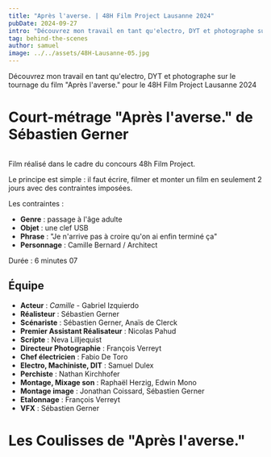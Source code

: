 ```yaml
---
title: "Après l'averse. | 48H Film Project Lausanne 2024"
pubDate: 2024-09-27
intro: "Découvrez mon travail en tant qu'electro, DYT et photographe sur le tournage du film Après l'averse. pour le 48H Film Project Lausanne 2024"
tag: behind-the-scenes
author: samuel
image: ../../assets/48H-Lausanne-05.jpg
---
```


Découvrez mon travail en tant qu'electro, DYT et photographe sur le tournage du film "Après l'averse." pour le 48H Film Project Lausanne 2024

# Court-métrage "Après l'averse." de Sébastien Gerner
<YouTube id="micQx26YiCg"></YouTube>
<Image src={prix} alt=""/>

Film réalisé dans le cadre du concours 48h Film Project.

Le principe est simple : il faut écrire, filmer et monter un film en seulement 2 jours avec des contraintes imposées.

Les contraintes :
- **Genre** : passage à l'âge adulte
- **Objet** : une clef USB
- **Phrase** : "Je n'arrive pas à croire qu'on ai enfin terminé ça"
- **Personnage** : Camille Bernard / Architect

Durée : 6 minutes 07

## Équipe
- **Acteur** : *Camille* - Gabriel Izquierdo
- **Réalisteur** : Sébastien Gerner
- **Scénariste** : Sébastien Gerner, Anaïs de Clerck
- **Premier Assistant Réalisateur** : Nicolas Pahud
- **Scripte** : Neva Lilljequist
- **Directeur Photographie** : François Verreyt
- **Chef électricien** : Fabio De Toro
- **Electro, Machiniste, DIT** : Samuel Dulex
- **Perchiste** : Nathan Kirchhofer
- **Montage, Mixage son** : Raphaël Herzig, Edwin Mono
- **Montage image** : Jonathan Coissard, Sébastien Gerner
- **Etalonnage** : François Verreyt
- **VFX** : Sébastien Gerner

# Les Coulisses de "Après l'averse."

<ImageGallery folder="48h-lausanne" />